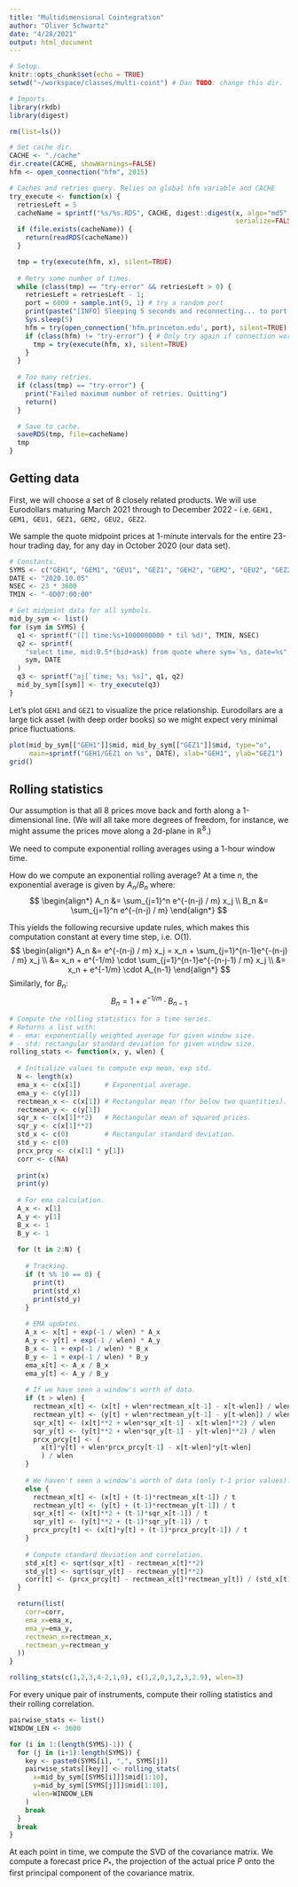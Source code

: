 ```yaml
---
title: "Multidimensional Cointegration"
author: "Oliver Schwartz"
date: "4/28/2021"
output: html_document
---
```


```r
# Setup.
knitr::opts_chunk$set(echo = TRUE)
setwd("~/workspace/classes/multi-coint") # Dan TODO: change this dir. 

# Imports. 
library(rkdb)
library(digest)
```


```r
rm(list=ls())

# Set cache dir. 
CACHE <- "./cache"
dir.create(CACHE, showWarnings=FALSE)
hfm <- open_connection("hfm", 2015)

# Caches and retries query. Relies on global hfm variable and CACHE
try_execute <- function(x) {
  retriesLeft = 5
  cacheName = sprintf("%s/%s.RDS", CACHE, digest::digest(x, algo="md5", 
                                                         serialize=FALSE))
  if (file.exists(cacheName)) {
    return(readRDS(cacheName))
  }

  tmp = try(execute(hfm, x), silent=TRUE)
  
  # Retry some number of times. 
  while (class(tmp) == "try-error" && retriesLeft > 0) {
    retriesLeft = retriesLeft - 1;
    port = 6000 + sample.int(9, 1) # try a random port
    print(paste("[INFO] Sleeping 5 seconds and reconnecting... to port:", port))
    Sys.sleep(5)
    hfm = try(open_connection('hfm.princeton.edu', port), silent=TRUE)
    if (class(hfm) != "try-error") { # Only try again if connection worked
      tmp = try(execute(hfm, x), silent=TRUE)
    }
  }
  
  # Too many retries. 
  if (class(tmp) == "try-error") {
    print("Failed maximum number of retries. Quitting")
    return()
  }

  # Save to cache.
  saveRDS(tmp, file=cacheName)
  tmp
}
```

## Getting data

First, we will choose a set of 8 closely related products. We will use Eurodollars maturing March 2021 through to December 2022 - i.e. `GEH1, GEM1, GEU1, GEZ1, GEM2, GEU2, GEZ2`. 

We sample the quote midpoint prices at 1-minute intervals for the entire 23-hour trading day, for any day in October 2020 (our data set). 
```r
# Constants. 
SYMS <- c("GEH1", "GEM1", "GEU1", "GEZ1", "GEH2", "GEM2", "GEU2", "GEZ2")
DATE <- "2020.10.05"
NSEC <- 23 * 3600
TMIN <- "-0D07:00:00"

# Get midpoint data for all symbols. 
mid_by_sym <- list()
for (sym in SYMS) {
  q1 <- sprintf("([] time:%s+1000000000 * til %d)", TMIN, NSEC)
  q2 <- sprintf(
    "select time, mid:0.5*(bid+ask) from quote where sym=`%s, date=%s",
    sym, DATE
  )
  q3 <- sprintf("aj[`time; %s; %s]", q1, q2)
  mid_by_sym[[sym]] <- try_execute(q3)
}
```

Let's plot `GEH1` and `GEZ1` to visualize the price relationship. Eurodollars are a large tick asset (with deep order books) so we might expect very minimal price fluctuations. 
```r
plot(mid_by_sym[["GEH1"]]$mid, mid_by_sym[["GEZ1"]]$mid, type="o",
     main=sprintf("GEH1/GEZ1 on %s", DATE), xlab="GEH1", ylab="GEZ1")
grid()
```

## Rolling statistics

Our assumption is that all 8 prices move back and forth along a 1-dimensional line. (We will all take more degrees of freedom, for instance, we might assume the prices move along a 2d-plane in $\mathbb{R}^8$.)

We need to compute exponential rolling averages using a 1-hour window time. 

How do we compute an exponential rolling average? At a time $n$, the exponential average is given by $A_n / B_n$ where:
$$
\begin{align*}
A_n &= \sum_{j=1}^n e^{-(n-j) / m} x_j \\
B_n &= \sum_{j=1}^n e^{-(n-j) / m} 
\end{align*}
$$

This yields the following recursive update rules, which makes this computation constant at every time step, i.e. O(1).
$$
\begin{align*}
A_n &= e^{-(n-j) / m} x_j = x_n + \sum_{j=1}^{n-1}e^{-(n-j) / m} x_j \\
&= x_n + e^{-1/m} \cdot \sum_{j=1}^{n-1}e^{-(n-j-1) / m} x_j \\
&= x_n + e^{-1/m} \cdot A_{n-1}
\end{align*}
$$
Similarly, for $B_n$: 
$$
B_n = 1 + e^{-1/m}\cdot B_{n-1}
$$

```r

# Compute the rolling statistics for a time series.
# Returns a list with:
# - ema: exponentially weighted average for given window size.
# - std: rectangular standard deviation for given window size. 
rolling_stats <- function(x, y, wlen) {
  
  # Initialize values to compute exp mean, exp std. 
  N <- length(x)
  ema_x <- c(x[1])      # Exponential average. 
  ema_y <- c(y[1])    
  rectmean_x <- c(x[1]) # Rectangular mean (for below two quantities). 
  rectmean_y <- c(y[1])   
  sqr_x <- c(x[1]**2)   # Rectangular mean of squared prices. 
  sqr_y <- c(x[1]**2) 
  std_x <- c(0)         # Rectangular standard deviation. 
  std_y <- c(0)
  prcx_prcy <- c(x[1] * y[1])
  corr <- c(NA)
  
  print(x)
  print(y)
  
  # For ema calculation.  
  A_x <- x[1]
  A_y <- y[1]
  B_x <- 1
  B_y <- 1
  
  for (t in 2:N) {
    
    # Tracking. 
    if (t %% 10 == 0) {
      print(t)
      print(std_x)
      print(std_y)
    }
    
    # EMA updates. 
    A_x <- x[t] + exp(-1 / wlen) * A_x
    A_y <- y[t] + exp(-1 / wlen) * A_y
    B_x <- 1 + exp(-1 / wlen) * B_x
    B_y <- 1 + exp(-1 / wlen) * B_y
    ema_x[t] <- A_x / B_x
    ema_y[t] <- A_y / B_y
    
    # If we have seen a window's worth of data. 
    if (t > wlen) {
      rectmean_x[t] <- (x[t] + wlen*rectmean_x[t-1] - x[t-wlen]) / wlen
      rectmean_y[t] <- (y[t] + wlen*rectmean_y[t-1] - y[t-wlen]) / wlen
      sqr_x[t] <- (x[t]**2 + wlen*sqr_x[t-1] - x[t-wlen]**2) / wlen
      sqr_y[t] <- (y[t]**2 + wlen*sqr_y[t-1] - y[t-wlen]**2) / wlen
      prcx_prcy[t] <- (
        x[t]*y[t] + wlen*prcx_prcy[t-1] - x[t-wlen]*y[t-wlen]
        ) / wlen
    } 
    
    # We haven't seen a window's worth of data (only t-1 prior values). 
    else { 
      rectmean_x[t] <- (x[t] + (t-1)*rectmean_x[t-1]) / t
      rectmean_y[t] <- (y[t] + (t-1)*rectmean_y[t-1]) / t
      sqr_x[t] <- (x[t]**2 + (t-1)*sqr_x[t-1]) / t
      sqr_y[t] <- (y[t]**2 + (t-1)*sqr_y[t-1]) / t
      prcx_prcy[t] <- (x[t]*y[t] + (t-1)*prcx_prcy[t-1]) / t
    }
    
    # Compute standard deviation and correlation. 
    std_x[t] <- sqrt(sqr_x[t] - rectmean_x[t]**2)
    std_y[t] <- sqrt(sqr_y[t] - rectmean_y[t]**2)
    corr[t] <- (prcx_prcy[t] - rectmean_x[t]*rectmean_y[t]) / (std_x[t]*std_y[t])
  }

  return(list(
    corr=corr, 
    ema_x=ema_x, 
    ema_y=ema_y, 
    rectmean_x=rectmean_x,
    rectmean_y=rectmean_y
  ))
}

rolling_stats(c(1,2,3,4-2,1,0), c(1,2,0,1,2,3,2.9), wlen=3)
```


For every unique pair of instruments, compute their rolling statistics and their rolling correlation. 
```r
pairwise_stats <- list()
WINDOW_LEN <- 3600

for (i in 1:(length(SYMS)-1)) {
  for (j in (i+1):length(SYMS)) {
    key <- paste0(SYMS[i], ",", SYMS[j])
    pairwise_stats[[key]] <- rolling_stats(
      x=mid_by_sym[[SYMS[i]]]$mid[1:10],
      y=mid_by_sym[[SYMS[j]]]$mid[1:10],
      wlen=WINDOW_LEN
    )
    break
  }
  break
}
```



At each point in time, we compute the SVD of the covariance matrix. We compute a forecast price $P_*$, the projection of the actual price $P$ onto the first principal component of the covariance matrix.




















